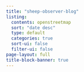 ```yaml
---
title: "sheep-observer-blog"
listing:
  contents: openstreetmap
  sort: "date desc"
  type: default
  categories: true
  sort-ui: false
  filter-ui: false
page-layout: full
title-block-banner: true
---
```



